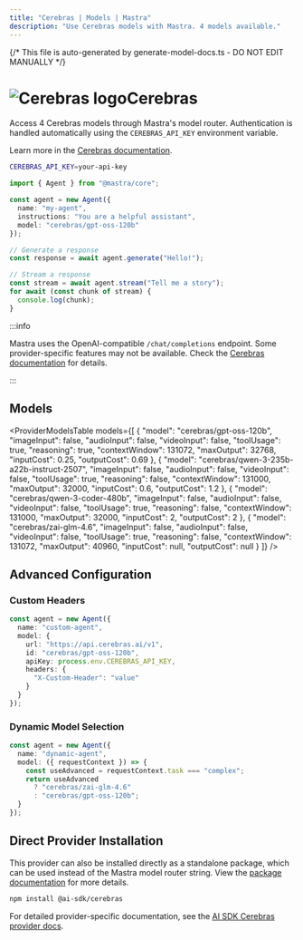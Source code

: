 ```yaml
---
title: "Cerebras | Models | Mastra"
description: "Use Cerebras models with Mastra. 4 models available."
---
```


{/* This file is auto-generated by generate-model-docs.ts - DO NOT EDIT MANUALLY */}



# <img src="https://models.dev/logos/cerebras.svg" alt="Cerebras logo" className="inline w-8 h-8 mr-2 align-middle dark:invert dark:brightness-0 dark:contrast-200" />Cerebras

Access 4 Cerebras models through Mastra's model router. Authentication is handled automatically using the `CEREBRAS_API_KEY` environment variable.

Learn more in the [Cerebras documentation](https://inference-docs.cerebras.ai/models/overview).

```bash
CEREBRAS_API_KEY=your-api-key
```

```typescript
import { Agent } from "@mastra/core";

const agent = new Agent({
  name: "my-agent",
  instructions: "You are a helpful assistant",
  model: "cerebras/gpt-oss-120b"
});

// Generate a response
const response = await agent.generate("Hello!");

// Stream a response
const stream = await agent.stream("Tell me a story");
for await (const chunk of stream) {
  console.log(chunk);
}
```

:::info

Mastra uses the OpenAI-compatible `/chat/completions` endpoint. Some provider-specific features may not be available. Check the [Cerebras documentation](https://inference-docs.cerebras.ai/models/overview) for details.

:::

## Models

<ProviderModelsTable
  models={[
  {
    "model": "cerebras/gpt-oss-120b",
    "imageInput": false,
    "audioInput": false,
    "videoInput": false,
    "toolUsage": true,
    "reasoning": true,
    "contextWindow": 131072,
    "maxOutput": 32768,
    "inputCost": 0.25,
    "outputCost": 0.69
  },
  {
    "model": "cerebras/qwen-3-235b-a22b-instruct-2507",
    "imageInput": false,
    "audioInput": false,
    "videoInput": false,
    "toolUsage": true,
    "reasoning": false,
    "contextWindow": 131000,
    "maxOutput": 32000,
    "inputCost": 0.6,
    "outputCost": 1.2
  },
  {
    "model": "cerebras/qwen-3-coder-480b",
    "imageInput": false,
    "audioInput": false,
    "videoInput": false,
    "toolUsage": true,
    "reasoning": false,
    "contextWindow": 131000,
    "maxOutput": 32000,
    "inputCost": 2,
    "outputCost": 2
  },
  {
    "model": "cerebras/zai-glm-4.6",
    "imageInput": false,
    "audioInput": false,
    "videoInput": false,
    "toolUsage": true,
    "reasoning": false,
    "contextWindow": 131072,
    "maxOutput": 40960,
    "inputCost": null,
    "outputCost": null
  }
]}
/>

## Advanced Configuration

### Custom Headers

```typescript
const agent = new Agent({
  name: "custom-agent",
  model: {
    url: "https://api.cerebras.ai/v1",
    id: "cerebras/gpt-oss-120b",
    apiKey: process.env.CEREBRAS_API_KEY,
    headers: {
      "X-Custom-Header": "value"
    }
  }
});
```

### Dynamic Model Selection

```typescript
const agent = new Agent({
  name: "dynamic-agent",
  model: ({ requestContext }) => {
    const useAdvanced = requestContext.task === "complex";
    return useAdvanced
      ? "cerebras/zai-glm-4.6"
      : "cerebras/gpt-oss-120b";
  }
});
```



## Direct Provider Installation

This provider can also be installed directly as a standalone package, which can be used instead of the Mastra model router string. View the [package documentation](https://www.npmjs.com/package/@ai-sdk/cerebras) for more details.

```bash npm2yarn copy
npm install @ai-sdk/cerebras
```

For detailed provider-specific documentation, see the [AI SDK Cerebras provider docs](https://ai-sdk.dev/providers/ai-sdk-providers/cerebras).
